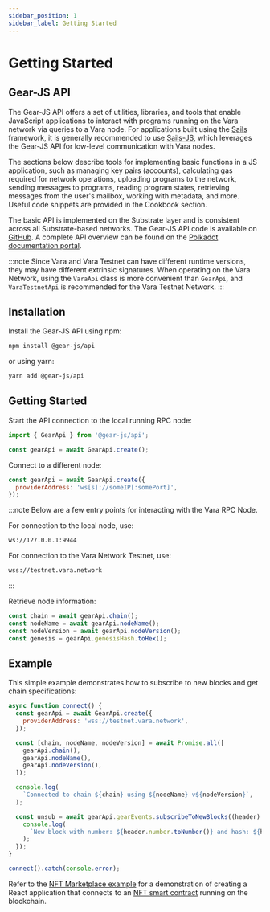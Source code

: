 ```yaml
---
sidebar_position: 1
sidebar_label: Getting Started
---
```


# Getting Started

## Gear-JS API

The Gear-JS API offers a set of utilities, libraries, and tools that enable JavaScript applications to interact with programs running on the Vara network via queries to a Vara node. For applications built using the [Sails](/docs/build/sails) framework, it is generally recommended to use [Sails-JS](/docs/sails-js), which leverages the Gear-JS API for low-level communication with Vara nodes.

The sections below describe tools for implementing basic functions in a JS application, such as managing key pairs (accounts), calculating gas required for network operations, uploading programs to the network, sending messages to programs, reading program states, retrieving messages from the user's mailbox, working with metadata, and more. Useful code snippets are provided in the Cookbook section.

The basic API is implemented on the Substrate layer and is consistent across all Substrate-based networks. The Gear-JS API code is available on [GitHub](https://github.com/gear-tech/gear-js). A complete API overview can be found on the [Polkadot documentation portal](https://polkadot.js.org/docs/).

:::note
Since Vara and Vara Testnet can have different runtime versions, they may have different extrinsic signatures. When operating on the Vara Network, using the `VaraApi` class is more convenient than `GearApi`, and `VaraTestnetApi` is recommended for the Vara Testnet Network.
:::

## Installation

Install the Gear-JS API using npm:

```sh
npm install @gear-js/api
```

or using yarn:

```sh
yarn add @gear-js/api
```

## Getting Started

Start the API connection to the local running RPC node:

```javascript
import { GearApi } from '@gear-js/api';

const gearApi = await GearApi.create();
```

Connect to a different node:

```javascript
const gearApi = await GearApi.create({
  providerAddress: 'ws[s]://someIP[:somePort]',
});
```

:::note
Below are a few entry points for interacting with the Vara RPC Node.

For connection to the local node, use:

```bash
ws://127.0.0.1:9944
```

For connection to the Vara Network Testnet, use:

```bash
wss://testnet.vara.network
```
:::

Retrieve node information:

```javascript
const chain = await gearApi.chain();
const nodeName = await gearApi.nodeName();
const nodeVersion = await gearApi.nodeVersion();
const genesis = gearApi.genesisHash.toHex();
```

## Example

This simple example demonstrates how to subscribe to new blocks and get chain specifications:

```javascript
async function connect() {
  const gearApi = await GearApi.create({
    providerAddress: 'wss://testnet.vara.network',
  });

  const [chain, nodeName, nodeVersion] = await Promise.all([
    gearApi.chain(),
    gearApi.nodeName(),
    gearApi.nodeVersion(),
  ]);

  console.log(
    `Connected to chain ${chain} using ${nodeName} v${nodeVersion}`,
  );

  const unsub = await gearApi.gearEvents.subscribeToNewBlocks((header) => {
    console.log(
      `New block with number: ${header.number.toNumber()} and hash: ${header.hash.toHex()}`,
    );
  });
}

connect().catch(console.error);
```

Refer to the [NFT Marketplace example](/docs/examples/NFTs/nft-marketplace/nft-application) for a demonstration of creating a React application that connects to an [NFT smart contract](/docs/examples/Standards/vnft) running on the blockchain.
